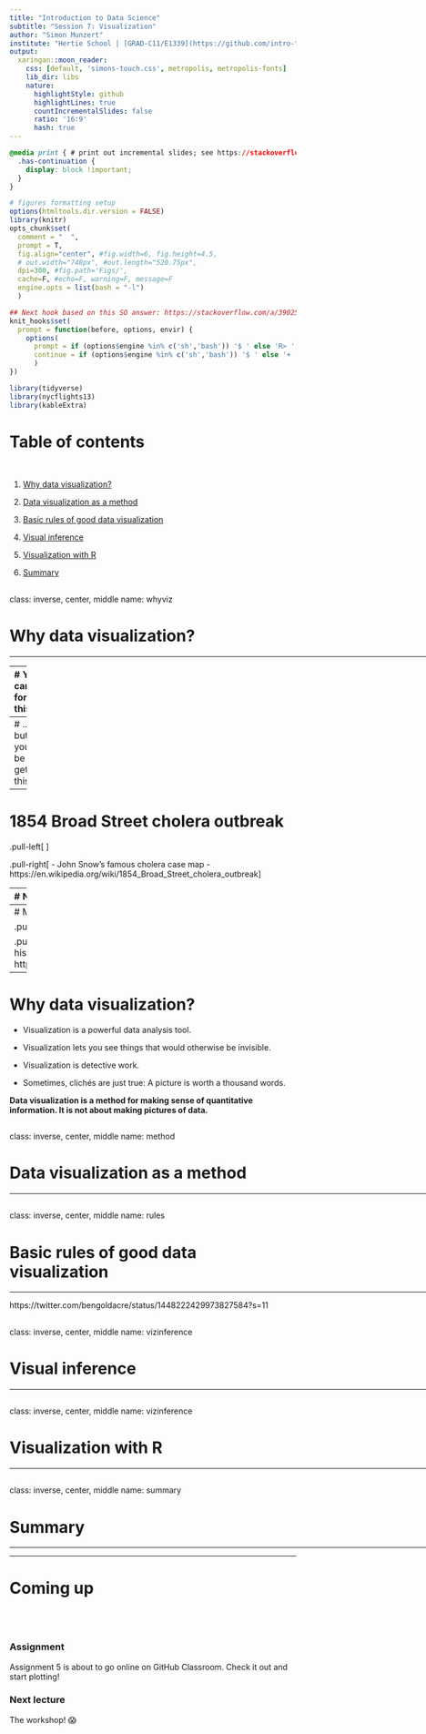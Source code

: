 ```yaml
---
title: "Introduction to Data Science"
subtitle: "Session 7: Visualization"
author: "Simon Munzert"
institute: "Hertie School | [GRAD-C11/E1339](https://github.com/intro-to-data-science-21)" #"`r format(Sys.time(), '%d %B %Y')`"
output:
  xaringan::moon_reader:
    css: [default, 'simons-touch.css', metropolis, metropolis-fonts] 
    lib_dir: libs
    nature:
      highlightStyle: github
      highlightLines: true
      countIncrementalSlides: false
      ratio: '16:9'
      hash: true
---
```



```css
@media print { # print out incremental slides; see https://stackoverflow.com/questions/56373198/get-xaringan-incremental-animations-to-print-to-pdf/56374619#56374619
  .has-continuation {
    display: block !important;
  }
}
```

```r
# figures formatting setup
options(htmltools.dir.version = FALSE)
library(knitr)
opts_chunk$set(
  comment = "  ",
  prompt = T,
  fig.align="center", #fig.width=6, fig.height=4.5, 
  # out.width="748px", #out.length="520.75px",
  dpi=300, #fig.path='Figs/',
  cache=F, #echo=F, warning=F, message=F
  engine.opts = list(bash = "-l")
  )

## Next hook based on this SO answer: https://stackoverflow.com/a/39025054
knit_hooks$set(
  prompt = function(before, options, envir) {
    options(
      prompt = if (options$engine %in% c('sh','bash')) '$ ' else 'R> ',
      continue = if (options$engine %in% c('sh','bash')) '$ ' else '+ '
      )
})

library(tidyverse)
library(nycflights13)
library(kableExtra)
```


# Table of contents

<br>

1. [Why data visualization?](#whyviz)

2. [Data visualization as a method](#method)

3. [Basic rules of good data visualization](#rules)

4. [Visual inference](#vizinference)

5. [Visualization with R](#vizr)

6. [Summary](#summary)



<!-- ############################################ -->
---
class: inverse, center, middle
name: whyviz

# Why data visualization?

<html><div style='float:left'></div><hr color='#EB811B' size=1px style="width:1000px; margin:auto;"/></html>


---
# You came for this...

.pull-left-small2[
<div align="center">
<br>
<img src="pics/infographic_of_infographics.png" width=400>
<br>
<img src="pics/twitter-polarization.png" width=400>
</div>
]

.pull-right-small2[
<div align="center">
<br>
<img src="pics/taxonomy-rapnames.jpeg" width=400>
</div>
]

.pull-right-small2[
<div align="center">
<br>
<img src="pics/wordcloud-usa.jpeg" width=400>
<br>
<img src="pics/cad-drinks.jpeg" width=400>
</div>
]


---
# ... but you'll be getting this





---
# 1854 Broad Street cholera outbreak

.pull-left[
<div align="center">
<br>
<img src="pics/snow-cholera-map.jpeg" width=50>
</div>
]


.pull-right[
- John Snow's famous cholera case map
- https://en.wikipedia.org/wiki/1854_Broad_Street_cholera_outbreak
]






---
# Nightingale's rose


.pull-left[
<div align="center">
<br>
<img src="pics/nightingales-rose.jpeg" width=50>
</div>
]


.pull-right[
- (plus: Gelman's version Source: Gelman & Unwin 2012)
]




---
# Minard's map of Napoleon's March

.pull-left[
<div align="center">
<br>
<img src="pics/minards-map.png" width=50>
</div>
]

.pull-right[
- https://de.wikipedia.org/wiki/Charles_Joseph_Minard
- more historical visualizations: https://storymaps.arcgis.com/stories/9c2f390fa3f54ed4a11a7d4a66e7c8cc
]




---
# Why data visualization?

- Visualization is a powerful data analysis tool.

- Visualization lets you see things that would otherwise be invisible.

- Visualization is detective work.

- Sometimes, clichés are just true: A picture is worth a thousand words.

<div align="center">
<b>Data visualization is a method for making sense of quantitative information. It is not about making pictures of data.</b>
</div>






<!-- ############################################ -->
---
class: inverse, center, middle
name: method

# Data visualization as a method

<html><div style='float:left'></div><hr color='#EB811B' size=1px style="width:1000px; margin:auto;"/></html>


<!-- ############################################ -->
---
class: inverse, center, middle
name: rules

# Basic rules of good data visualization

<html><div style='float:left'></div><hr color='#EB811B' size=1px style="width:1000px; margin:auto;"/></html>


https://twitter.com/bengoldacre/status/1448222429973827584?s=11



<!-- ############################################ -->
---
class: inverse, center, middle
name: vizinference

# Visual inference

<html><div style='float:left'></div><hr color='#EB811B' size=1px style="width:1000px; margin:auto;"/></html>





<!-- ############################################ -->
---
class: inverse, center, middle
name: vizinference

# Visualization with R

<html><div style='float:left'></div><hr color='#EB811B' size=1px style="width:1000px; margin:auto;"/></html>








<!-- ############################################ -->
---
class: inverse, center, middle
name: summary

# Summary

<html><div style='float:left'></div><hr color='#EB811B' size=1px style="width:1000px; margin:auto;"/></html>




---
# Coming up

<br><br> 

### Assignment

Assignment 5 is about to go online on GitHub Classroom. Check it out and start plotting!

### Next lecture

The workshop! 😱


